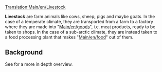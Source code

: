 [[Translation:Main/en/Livestock]]{{en/-}}
{{en/Cargo|name=Livestock
|image=Livestock.png
|produced=[[Main/en/Farm]]
|accepted=[[Main/en/Factory]] (temperate), <br/>[[Main/en/Food Processing Plant]] (sub-arctic)
}}

'''Livestock''' are farm animals like cows, sheep, pigs and maybe goats. In the case of a temperate climate, they are transported from a farm to a factory where they are made into "[[Main/en/goods]]", i.e. meat products, ready to be taken to shops. In the case of a sub-arctic climate, they are instead taken to a food processing plant that makes "[[Main/en/food]]" out of them.

== Background ==
See [http://www.wikipedia.org/wiki/Livestock ] for a more in depth overview.